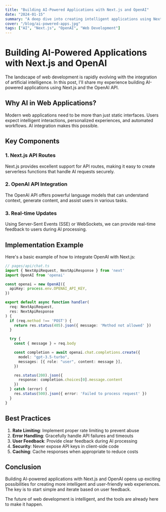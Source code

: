 ```yaml
---
title: "Building AI-Powered Applications with Next.js and OpenAI"
date: "2024-01-15"
summary: "A deep dive into creating intelligent applications using Next.js, OpenAI API, and modern web technologies."
cover: "/blog/ai-powered-apps.jpg"
tags: ["AI", "Next.js", "OpenAI", "Web Development"]
---
```


# Building AI-Powered Applications with Next.js and OpenAI

The landscape of web development is rapidly evolving with the integration of artificial intelligence. In this post, I'll share my experience building AI-powered applications using Next.js and the OpenAI API.

## Why AI in Web Applications?

Modern web applications need to be more than just static interfaces. Users expect intelligent interactions, personalized experiences, and automated workflows. AI integration makes this possible.

## Key Components

### 1. Next.js API Routes
Next.js provides excellent support for API routes, making it easy to create serverless functions that handle AI requests securely.

### 2. OpenAI API Integration
The OpenAI API offers powerful language models that can understand context, generate content, and assist users in various tasks.

### 3. Real-time Updates
Using Server-Sent Events (SSE) or WebSockets, we can provide real-time feedback to users during AI processing.

## Implementation Example

Here's a basic example of how to integrate OpenAI with Next.js:

```typescript
// pages/api/chat.ts
import { NextApiRequest, NextApiResponse } from 'next'
import OpenAI from 'openai'

const openai = new OpenAI({
  apiKey: process.env.OPENAI_API_KEY,
})

export default async function handler(
  req: NextApiRequest,
  res: NextApiResponse
) {
  if (req.method !== 'POST') {
    return res.status(405).json({ message: 'Method not allowed' })
  }

  try {
    const { message } = req.body

    const completion = await openai.chat.completions.create({
      model: "gpt-3.5-turbo",
      messages: [{ role: "user", content: message }],
    })

    res.status(200).json({ 
      response: completion.choices[0].message.content 
    })
  } catch (error) {
    res.status(500).json({ error: 'Failed to process request' })
  }
}
```

## Best Practices

1. **Rate Limiting**: Implement proper rate limiting to prevent abuse
2. **Error Handling**: Gracefully handle API failures and timeouts
3. **User Feedback**: Provide clear feedback during AI processing
4. **Security**: Never expose API keys in client-side code
5. **Caching**: Cache responses when appropriate to reduce costs

## Conclusion

Building AI-powered applications with Next.js and OpenAI opens up exciting possibilities for creating more intelligent and user-friendly web experiences. The key is to start simple and iterate based on user feedback.

The future of web development is intelligent, and the tools are already here to make it happen. 